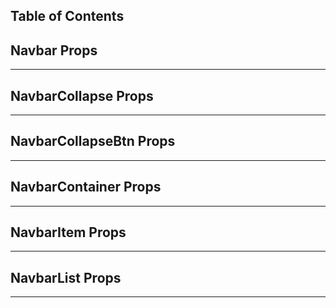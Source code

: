 
## Table of Contents


<ComingSoon/>


## Navbar Props
---
<ComponentTable data={navbarPropsData} />

## NavbarCollapse Props
---
<ComponentTable data={navbarCollapsePropsData} />

## NavbarCollapseBtn Props
---
<ComponentTable data={navbarCollapseBtnPropsData} />

## NavbarContainer Props
---
<ComponentTable data={navbarContainerPropsData} />

## NavbarItem Props
---
<ComponentTable data={navbarItemPropsData} />

## NavbarList Props
---
<ComponentTable data={navbarListPropsData} />


